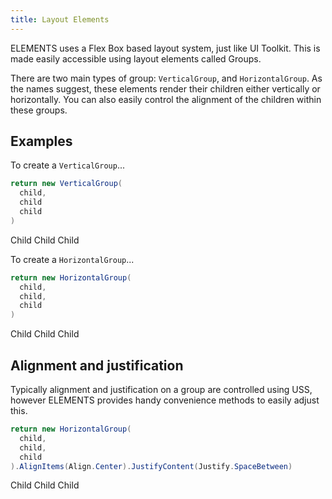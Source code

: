 ```yaml
---
title: Layout Elements
---
```


ELEMENTS uses a Flex Box based layout system, just like UI Toolkit. This is made easily accessible using layout elements called Groups.

There are two main types of group: `VerticalGroup`, and `HorizontalGroup`. As the names suggest, these elements render their children either vertically or horizontally. You can also easily control the alignment of the children within these groups.

## Examples

To create a `VerticalGroup`...

```csharp
return new VerticalGroup(
  child,
  child
  child
)
```

<Example title="Vertical Group">
  <VerticalGroup>
    <Label>Child</Label>
    <Label>Child</Label>
    <Label>Child</Label>
  </VerticalGroup>
</Example>

To create a `HorizontalGroup`...

```csharp
return new HorizontalGroup(
  child,
  child,
  child
)
```

<Example title="Horizontal Group">
  <HorizontalGroup>
    <Label>Child</Label>
    <Label>Child</Label>
    <Label>Child</Label>
  </HorizontalGroup>
</Example>

## Alignment and justification

Typically alignment and justification on a group are controlled using USS, however ELEMENTS provides handy convenience methods to easily adjust this.

```csharp
return new HorizontalGroup(
  child,
  child,
  child
).AlignItems(Align.Center).JustifyContent(Justify.SpaceBetween)
```

<Example title="Horizontal Group">
  <HorizontalGroup className="items-center justify-between">
    <Label>Child</Label>
    <Label>Child</Label>
    <Label>Child</Label>
  </HorizontalGroup>
</Example>
